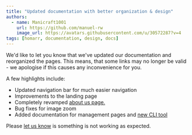 ```yaml
---
title: "Updated documentation with better organization & design"
authors:
  - name: Manicraft1001
    url: https://github.com/manuel-rw
    image_url: https://avatars.githubusercontent.com/u/30572287?v=4
tags: [homarr, documentation, design, docs]
---
```


We'd like to let you know that we've updated our documentation and reorganized the pages.
This means, that some links may no longer be valid - we apologise if this causes any inconvenience for you.

A few highlights include:

- Updated navigation bar for much easier navigation
- Improvements to the landing page
- Completely revamped [about us page.](/about-us)
- Bug fixes for image zoom
- Added documentation for management pages and [new CLI tool](/docs/advanced/command-line/password-recovery/)

Please [let us know](/docs/community/get-in-touch) is something is not working as expected.